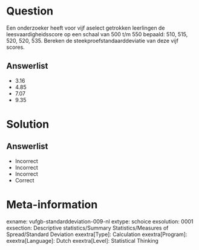 Question
========
  
Een onderzoeker heeft voor vijf aselect getrokken leerlingen de leesvaardigheidsscore op een schaal van 500 t/m 550 bepaald: 510, 515, 520, 520, 535.  Bereken de steekproefstandaarddeviatie van deze vijf scores.
  
Answerlist
----------
* 3.16
* 4.85
* 7.07
* 9.35


Solution
========

Answerlist
----------
* Incorrect
* Incorrect
* Incorrect
* Correct

Meta-information
================
exname: vufgb-standarddeviation-009-nl
extype: schoice
exsolution: 0001
exsection: Descriptive statistics/Summary Statistics/Measures of Spread/Standard Deviation
exextra[Type]: Calculation
exextra[Program]: 
exextra[Language]: Dutch
exextra[Level]: Statistical Thinking
